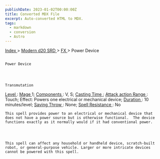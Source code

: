 ```yaml
---
publishDate: 2023-01-02T00:00:00Z
title: Converted MDX File
excerpt: Auto-converted HTML to MDX.
tags:
  - markdown
  - conversion
  - Astro
---
```







[
      Index
     ](-index)
     >
     [
      Modern d20 SRD
     ](modern-d20-srd-index)
     >
     [
      FX
     ](modern-d20-srd-fx-index)
     > Power Device
    




## 
    Power Device
   



    Transmutation
   



[
     Level
    ](modern-d20-srd-fx-level)
    :
    [
     Mage
    ](modern-d20-srd-classes-advanced-mage)
    1;
    [
     Components
    ](modern-d20-srd-fx-components)
    : V, S;
    [
     Casting Time
    ](modern-d20-srd-fx-casting-time)
    ;
    [
     Attack action
    ](modern-d20-srd-combat-attack-actions)
[
     Range
    ](modern-d20-srd-fx-range)
    : Touch; Effect: Powers one electrical or mechanical device;
    [
     Duration
    ](modern-d20-srd-fx-duration)
    :  10 minutes/level;
    [
     Saving Throw
    ](modern-d20-srd-basics-saving-throws)
    : None;
    [
     Spell Resistance
    ](modern-d20-srd-special-abilities-spell-resistance)
    : No
   



    This spell provides power to an electrical or mechanical device that does not have a power source but is otherwise functional.  The device functions exactly as it normally would if it had conventional power.
   



    This spell can affect any household or handheld device, scratch-built robot, or general-purpose vehicle. Larger or more intricate devices cannot be powered with this spell.
   






